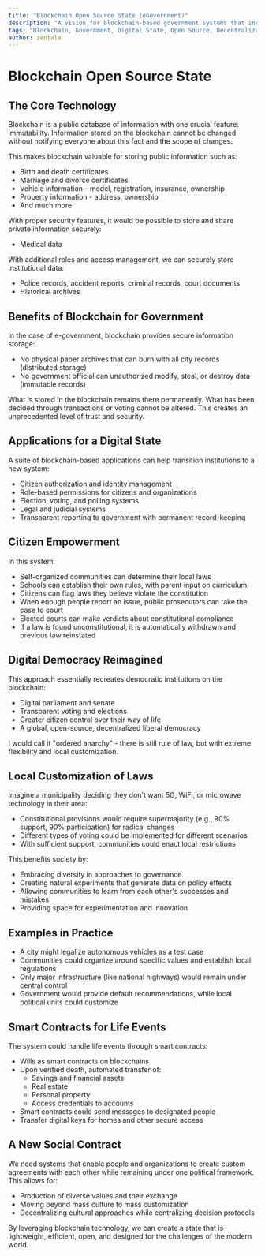 ```yaml
---
title: "Blockchain Open Source State (eGovernment)"
description: "A vision for blockchain-based government systems that increase transparency, security, and citizen empowerment through decentralized digital infrastructure."
tags: "Blockchain, Government, Digital State, Open Source, Decentralization, Smart Contracts"
author: zentala
---
```


# Blockchain Open Source State

## The Core Technology

Blockchain is a public database of information with one crucial feature: immutability. Information stored on the blockchain cannot be changed without notifying everyone about this fact and the scope of changes.

This makes blockchain valuable for storing public information such as:
- Birth and death certificates
- Marriage and divorce certificates
- Vehicle information - model, registration, insurance, ownership
- Property information - address, ownership
- And much more

With proper security features, it would be possible to store and share private information securely:
- Medical data

With additional roles and access management, we can securely store institutional data:
- Police records, accident reports, criminal records, court documents
- Historical archives

## Benefits of Blockchain for Government

In the case of e-government, blockchain provides secure information storage:
- No physical paper archives that can burn with all city records (distributed storage)
- No government official can unauthorized modify, steal, or destroy data (immutable records)

What is stored in the blockchain remains there permanently. What has been decided through transactions or voting cannot be altered. This creates an unprecedented level of trust and security.

## Applications for a Digital State

A suite of blockchain-based applications can help transition institutions to a new system:
- Citizen authorization and identity management
- Role-based permissions for citizens and organizations
- Election, voting, and polling systems
- Legal and judicial systems
- Transparent reporting to government with permanent record-keeping

## Citizen Empowerment

In this system:
- Self-organized communities can determine their local laws
- Schools can establish their own rules, with parent input on curriculum
- Citizens can flag laws they believe violate the constitution
- When enough people report an issue, public prosecutors can take the case to court
- Elected courts can make verdicts about constitutional compliance
- If a law is found unconstitutional, it is automatically withdrawn and previous law reinstated

## Digital Democracy Reimagined

This approach essentially recreates democratic institutions on the blockchain:
- Digital parliament and senate
- Transparent voting and elections
- Greater citizen control over their way of life
- A global, open-source, decentralized liberal democracy

I would call it "ordered anarchy" - there is still rule of law, but with extreme flexibility and local customization.

## Local Customization of Laws

Imagine a municipality deciding they don't want 5G, WiFi, or microwave technology in their area:
- Constitutional provisions would require supermajority (e.g., 90% support, 90% participation) for radical changes
- Different types of voting could be implemented for different scenarios
- With sufficient support, communities could enact local restrictions

This benefits society by:
- Embracing diversity in approaches to governance
- Creating natural experiments that generate data on policy effects
- Allowing communities to learn from each other's successes and mistakes
- Providing space for experimentation and innovation

## Examples in Practice

- A city might legalize autonomous vehicles as a test case
- Communities could organize around specific values and establish local regulations
- Only major infrastructure (like national highways) would remain under central control
- Government would provide default recommendations, while local political units could customize

## Smart Contracts for Life Events

The system could handle life events through smart contracts:
- Wills as smart contracts on blockchains
- Upon verified death, automated transfer of:
  - Savings and financial assets
  - Real estate
  - Personal property
  - Access credentials to accounts
- Smart contracts could send messages to designated people
- Transfer digital keys for homes and other secure access

## A New Social Contract

We need systems that enable people and organizations to create custom agreements with each other while remaining under one political framework. This allows for:
- Production of diverse values and their exchange
- Moving beyond mass culture to mass customization
- Decentralizing cultural approaches while centralizing decision protocols

By leveraging blockchain technology, we can create a state that is lightweight, efficient, open, and designed for the challenges of the modern world.